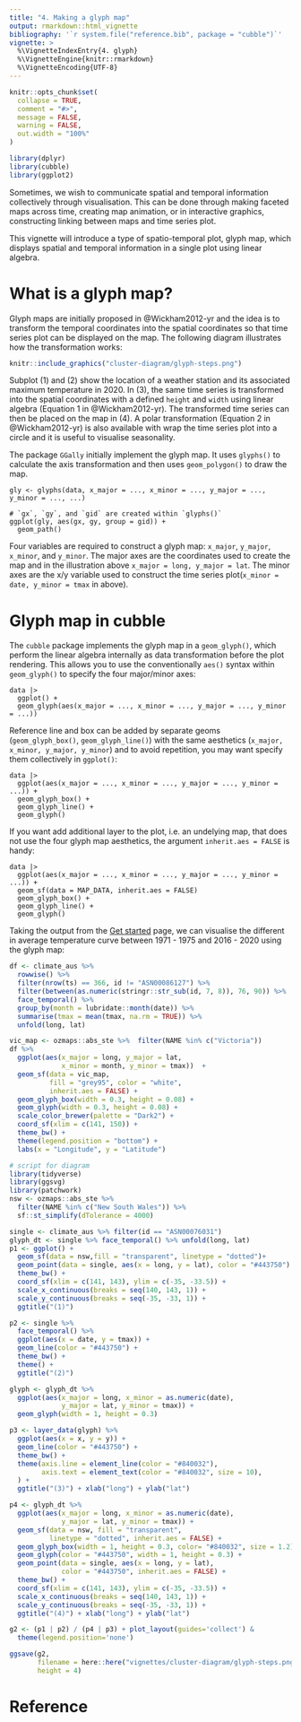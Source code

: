 ```yaml
---
title: "4. Making a glyph map"
output: rmarkdown::html_vignette
bibliography: '`r system.file("reference.bib", package = "cubble")`'
vignette: >
  %\VignetteIndexEntry{4. glyph}
  %\VignetteEngine{knitr::rmarkdown}
  %\VignetteEncoding{UTF-8}
---
```


```r
knitr::opts_chunk$set(
  collapse = TRUE,
  comment = "#>",
  message = FALSE, 
  warning = FALSE,
  out.width = "100%"
)
```

```r
library(dplyr)
library(cubble)
library(ggplot2)
```

Sometimes, we wish to communicate spatial and temporal information collectively through visualisation. This can be done through making faceted maps across time, creating map animation, or in interactive graphics, constructing linking between maps and time series plot.  

This vignette will introduce a type of spatio-temporal plot, glyph map, which displays spatial and temporal information in a single plot using linear algebra.


# What is a glyph map? 

Glyph maps are initially proposed in @Wickham2012-yr and the idea is to transform the temporal coordinates into the spatial coordinates so that time series plot can be displayed on the map. The following diagram illustrates how the transformation works:

```r
knitr::include_graphics("cluster-diagram/glyph-steps.png")
```

Subplot (1) and (2) show the location of a weather station and its associated maximum temperature in 2020. In (3), the same time series is transformed into the spatial coordinates with a defined `height` and `width` using linear algebra (Equation 1 in @Wickham2012-yr). The transformed time series can then be placed on the map in (4). A polar transformation (Equation 2 in @Wickham2012-yr) is also available with wrap the time series plot into a circle and it is useful to visualise seasonality. 

The package `GGally` initially implement the glyph map. It uses `glyphs()` to calculate the axis transformation and then uses `geom_polygon()` to draw the map.

```
gly <- glyphs(data, x_major = ..., x_minor = ..., y_major = ..., y_minor = ..., ...)

# `gx`, `gy`, and `gid` are created within `glyphs()`
ggplot(gly, aes(gx, gy, group = gid)) +
  geom_path()
```

Four variables are required to construct a glyph map: `x_major`, `y_major`, `x_minor`, and `y_minor`. The major axes are the coordinates used to create the map and in the illustration above `x_major = long, y_major = lat`. The minor axes are the x/y variable used to construct the time series plot(`x_minor = date, y_minor = tmax` in above).


# Glyph map in cubble

The `cubble` package implements the glyph map in a `geom_glyph()`, which perform the linear algebra internally as data transformation before the plot rendering. This allows you to use the conventionally `aes()` syntax within `geom_glyph()` to specify the four major/minor axes:

```
data |> 
  ggplot() +
  geom_glyph(aes(x_major = ..., x_minor = ..., y_major = ..., y_minor = ...))
```

Reference line and box can be added by separate geoms (`geom_glyph_box()`, `geom_glyph_line()`) with the same aesthetics (`x_major, x_minor, y_major, y_minor`) and to avoid repetition, you may want specify them collectively in `ggplot()`:

```
data |> 
  ggplot(aes(x_major = ..., x_minor = ..., y_major = ..., y_minor = ...)) +
  geom_glyph_box() + 
  geom_glyph_line() + 
  geom_glyph()
```

If you want add additional layer to the plot, i.e. an undelying map, that does not use the four glyph map aesthetics, the argument `inherit.aes = FALSE` is handy: 

```
data |> 
  ggplot(aes(x_major = ..., x_minor = ..., y_major = ..., y_minor = ...)) +
  geom_sf(data = MAP_DATA, inherit.aes = FALSE)
  geom_glyph_box() + 
  geom_glyph_line() + 
  geom_glyph()
```
Taking the output from the [Get started](cubble.html) page, we can visualise the different in average temperature curve between 1971 - 1975 and 2016 - 2020 using the glyph map:

```r
df <- climate_aus %>% 
  rowwise() %>% 
  filter(nrow(ts) == 366, id != "ASN00086127") %>% 
  filter(between(as.numeric(stringr::str_sub(id, 7, 8)), 76, 90)) %>% 
  face_temporal() %>% 
  group_by(month = lubridate::month(date)) %>%
  summarise(tmax = mean(tmax, na.rm = TRUE)) %>% 
  unfold(long, lat)
```

```r
vic_map <- ozmaps::abs_ste %>%  filter(NAME %in% c("Victoria"))
df %>% 
  ggplot(aes(x_major = long, y_major = lat, 
             x_minor = month, y_minor = tmax))  + 
  geom_sf(data = vic_map, 
          fill = "grey95", color = "white",
          inherit.aes = FALSE) + 
  geom_glyph_box(width = 0.3, height = 0.08) + 
  geom_glyph(width = 0.3, height = 0.08) + 
  scale_color_brewer(palette = "Dark2") + 
  coord_sf(xlim = c(141, 150)) + 
  theme_bw() + 
  theme(legend.position = "bottom") + 
  labs(x = "Longitude", y = "Latitude")
```



```r
# script for diagram 
library(tidyverse)
library(ggsvg)
library(patchwork)
nsw <- ozmaps::abs_ste %>% 
  filter(NAME %in% c("New South Wales")) %>% 
  sf::st_simplify(dTolerance = 4000)

single <- climate_aus %>% filter(id == "ASN00076031")
glyph_dt <- single %>% face_temporal() %>% unfold(long, lat)
p1 <- ggplot() + 
  geom_sf(data = nsw,fill = "transparent", linetype = "dotted")+ 
  geom_point(data = single, aes(x = long, y = lat), color = "#443750") + 
  theme_bw() + 
  coord_sf(xlim = c(141, 143), ylim = c(-35, -33.5)) + 
  scale_x_continuous(breaks = seq(140, 143, 1)) + 
  scale_y_continuous(breaks = seq(-35, -33, 1)) + 
  ggtitle("(1)")

p2 <- single %>% 
  face_temporal() %>% 
  ggplot(aes(x = date, y = tmax)) + 
  geom_line(color = "#443750") + 
  theme_bw() + 
  theme() + 
  ggtitle("(2)")

glyph <- glyph_dt %>% 
  ggplot(aes(x_major = long, x_minor = as.numeric(date),
             y_major = lat, y_minor = tmax)) + 
  geom_glyph(width = 1, height = 0.3)

p3 <- layer_data(glyph) %>% 
  ggplot(aes(x = x, y = y)) + 
  geom_line(color = "#443750") +
  theme_bw() + 
  theme(axis.line = element_line(color = "#840032"),
        axis.text = element_text(color = "#840032", size = 10),
  ) + 
  ggtitle("(3)") + xlab("long") + ylab("lat")

p4 <- glyph_dt %>% 
  ggplot(aes(x_major = long, x_minor = as.numeric(date),
             y_major = lat, y_minor = tmax)) + 
  geom_sf(data = nsw, fill = "transparent", 
          linetype = "dotted", inherit.aes = FALSE) + 
  geom_glyph_box(width = 1, height = 0.3, color= "#840032", size = 1.2) + 
  geom_glyph(color = "#443750", width = 1, height = 0.3) + 
  geom_point(data = single, aes(x = long, y = lat), 
             color = "#443750", inherit.aes = FALSE) + 
  theme_bw() + 
  coord_sf(xlim = c(141, 143), ylim = c(-35, -33.5)) + 
  scale_x_continuous(breaks = seq(140, 143, 1)) + 
  scale_y_continuous(breaks = seq(-35, -33, 1)) + 
  ggtitle("(4)") + xlab("long") + ylab("lat")

g2 <- (p1 | p2) / (p4 | p3) + plot_layout(guides='collect') &
  theme(legend.position='none')

ggsave(g2, 
       filename = here::here("vignettes/cluster-diagram/glyph-steps.png"), 
       height = 4)
```


# Reference
